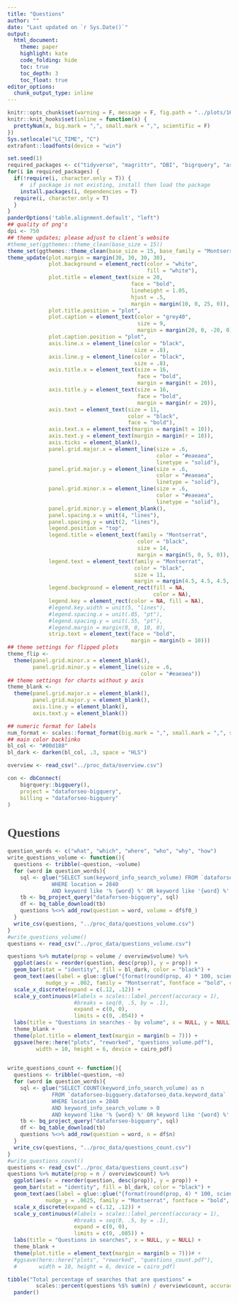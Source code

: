 ---
title: "Questions"
author: ""
date: "Last updated on `r Sys.Date()`"
output:
  html_document:
    theme: paper
    highlight: kate
    code_folding: hide
    toc: true
    toc_depth: 3
    toc_float: true
editor_options: 
  chunk_output_type: inline
---


<style>
.list-group-item.active, .list-group-item.active:hover, .list-group-item.active:focus {
  background-color: #00d188;
  border-color: #00d188;
}

body {
  font-family: montserrat;
  color: #444444;
  font-size: 14px;
}

h1 {
  font-weight: bold;
  font-size: 28px;
}

h1.title {
  font-size: 30px;
  color: #00d188;
}

h2 {
  font-size: 24px;
}

h3 {
  font-size: 18px;
}
</style>


```{r setup, include=FALSE}
knitr::opts_chunk$set(warning = F, message = F, fig.path = "../plots/1611/", cache = F, fig.showtext = TRUE, dpi = 700)
knitr::knit_hooks$set(inline = function(x) {
  prettyNum(x, big.mark = ",", small.mark = ",", scientific = F)
})
Sys.setlocale("LC_TIME", "C")
extrafont::loadfonts(device = "win")
```



```{r prep}
set.seed(1)
required_packages <- c("tidyverse", "magrittr", "DBI", "bigrquery", "arrow","glue", "vroom","janitor", "gt", "ggwordcloud", "readxl", "ggthemes", "hrbrthemes", "extrafont", "plotly", "scales", "stringr", "gganimate", "here", "tidytext", "sentimentr", "scales", "DT", "here", "sm", "mblm", "glue", "fs", "knitr", "rmdformats", "janitor", "urltools", "colorspace", "pdftools", "showtext", "pander", "wordcloud2", "stopwords", "magicfor", "gapminder")
for(i in required_packages) { 
  if(!require(i, character.only = T)) {
    #  if package is not existing, install then load the package
    install.packages(i, dependencies = T)
  require(i, character.only = T)
  }
}
panderOptions('table.alignment.default', "left")
## quality of png's
dpi <- 750
## theme updates; please adjust to client´s website
#theme_set(ggthemes::theme_clean(base_size = 15))
theme_set(ggthemes::theme_clean(base_size = 15, base_family = "Montserrat"))
theme_update(plot.margin = margin(30, 30, 30, 30),
             plot.background = element_rect(color = "white",
                                            fill = "white"),
             plot.title = element_text(size = 20,
                                       face = "bold",
                                       lineheight = 1.05,
                                       hjust = .5,
                                       margin = margin(10, 0, 25, 0)),
             plot.title.position = "plot",
             plot.caption = element_text(color = "grey40",
                                         size = 9,
                                         margin = margin(20, 0, -20, 0)),
             plot.caption.position = "plot",
             axis.line.x = element_line(color = "black",
                                        size = .8),
             axis.line.y = element_line(color = "black",
                                        size = .8),
             axis.title.x = element_text(size = 16,
                                         face = "bold",
                                         margin = margin(t = 20)),
             axis.title.y = element_text(size = 16,
                                         face = "bold",
                                         margin = margin(r = 20)),
             axis.text = element_text(size = 11,
                                      color = "black",
                                      face = "bold"),
             axis.text.x = element_text(margin = margin(t = 10)),
             axis.text.y = element_text(margin = margin(r = 10)),
             axis.ticks = element_blank(),
             panel.grid.major.x = element_line(size = .6,
                                               color = "#eaeaea",
                                               linetype = "solid"),
             panel.grid.major.y = element_line(size = .6,
                                               color = "#eaeaea",
                                               linetype = "solid"),
             panel.grid.minor.x = element_line(size = .6,
                                               color = "#eaeaea",
                                               linetype = "solid"),
             panel.grid.minor.y = element_blank(),
             panel.spacing.x = unit(4, "lines"),
             panel.spacing.y = unit(2, "lines"),
             legend.position = "top",
             legend.title = element_text(family = "Montserrat",
                                         color = "black",
                                         size = 14,
                                         margin = margin(5, 0, 5, 0)),
             legend.text = element_text(family = "Montserrat",
                                        color = "black",
                                        size = 11,
                                        margin = margin(4.5, 4.5, 4.5, 4.5)),
             legend.background = element_rect(fill = NA,
                                              color = NA),
             legend.key = element_rect(color = NA, fill = NA),
             #legend.key.width = unit(5, "lines"),
             #legend.spacing.x = unit(.05, "pt"),
             #legend.spacing.y = unit(.55, "pt"),
             #legend.margin = margin(0, 0, 10, 0),
             strip.text = element_text(face = "bold",
                                       margin = margin(b = 10)))
## theme settings for flipped plots
theme_flip <-
  theme(panel.grid.minor.x = element_blank(),
        panel.grid.minor.y = element_line(size = .6,
                                          color = "#eaeaea"))
## theme settings for charts without y axis
theme_blank <- 
  theme(panel.grid.major.x = element_blank(),
        panel.grid.major.y = element_blank(),
        axis.line.y = element_blank(),
        axis.text.y = element_blank())

## numeric format for labels
num_format <- scales::format_format(big.mark = ",", small.mark = ",", scientific = F)
## main color backlinko
bl_col <- "#00d188"
bl_dark <- darken(bl_col, .3, space = "HLS")
```




```{r}
overview <- read_csv("../proc_data/overview.csv")

con <- dbConnect(
    bigrquery::bigquery(),
    project = "dataforseo-bigquery",
    billing = "dataforseo-bigquery"
)
```






# Questions


```{r questions_volume, eval = F}
question_words <- c("what", "which", "where", "who", "why", "how")
write_questions_volume <- function(){
  questions <- tribble(~question, ~volume)
  for (word in question_words){
    sql <- glue("SELECT sum(keyword_info_search_volume) FROM `dataforseo-bigquery.dataforseo_data.keyword_data`
              WHERE location = 2840 
              AND keyword like '% {word} %' OR keyword like '{word} %' OR keyword like '% {word}'")
    tb <- bq_project_query("dataforseo-bigquery", sql)
    df <- bq_table_download(tb) 
    questions %<>% add_row(question = word, volume = df$f0_)
  }
  write_csv(questions, "../proc_data/questions_volume.csv")
}
#write_questions_volume()
questions <- read_csv("../proc_data/questions_volume.csv")

questions %>% mutate(prop = volume / overview$volume) %>% 
  ggplot(aes(x = reorder(question, desc(prop)), y = prop)) +
  geom_bar(stat = "identity", fill = bl_dark, color = "black") +
  geom_text(aes(label = glue::glue("{format(round(prop, 4) * 100, scientific = FALSE)}%")),
            nudge_y = .002, family = "Montserrat", fontface = "bold", color = "grey40") +
  scale_x_discrete(expand = c(.12, .12)) +
  scale_y_continuous(#labels = scales::label_percent(accuracy = 1), 
                     #breaks = seq(0, .5, by = .1),
                     expand = c(0, 0),
                     limits = c(0, .054)) +
  labs(title = "Questions in searches - by volume", x = NULL, y = NULL) +
  theme_blank + 
  theme(plot.title = element_text(margin = margin(b = 7))) +
  ggsave(here::here("plots", "reworked", "questions_volume.pdf"),
         width = 10, height = 6, device = cairo_pdf)
    
```


```{r questions}
write_questions_count <- function(){
  questions <- tribble(~question, ~n)
  for (word in question_words){
    sql <- glue("SELECT COUNT(keyword_info_search_volume) as n
              FROM `dataforseo-bigquery.dataforseo_data.keyword_data`
              WHERE location = 2840
              AND keyword_info_search_volume > 0
              AND keyword like '% {word} %' OR keyword like '{word} %' OR keyword like '% {word}'")
    tb <- bq_project_query("dataforseo-bigquery", sql)
    df <- bq_table_download(tb) 
    questions %<>% add_row(question = word, n = df$n)
  }  
  write_csv(questions, "../proc_data/questions_count.csv")
}
#write_questions_count()
questions <- read_csv("../proc_data/questions_count.csv")
questions %>% mutate(prop = n / overview$count) %>% 
  ggplot(aes(x = reorder(question, desc(prop)), y = prop)) +
  geom_bar(stat = "identity", fill = bl_dark, color = "black") +
  geom_text(aes(label = glue::glue("{format(round(prop, 4) * 100, scientific = FALSE)}%")),
            nudge_y = .0025, family = "Montserrat", fontface = "bold", color = "grey40") +
  scale_x_discrete(expand = c(.12, .12)) +
  scale_y_continuous(#labels = scales::label_percent(accuracy = 1), 
                     #breaks = seq(0, .5, by = .1),
                     expand = c(0, 0),
                     limits = c(0, .085)) +
  labs(title = "Questions in searches", x = NULL, y = NULL) +
  theme_blank + 
  theme(plot.title = element_text(margin = margin(b = 7)))# +
  #ggsave(here::here("plots", "reworked", "questions_count.pdf"),
  #       width = 10, height = 6, device = cairo_pdf)
```



```{r}
tibble("Total percentage of searches that are questions" = 
         scales::percent(questions %$% sum(n) / overview$count, accuracy = 0.001)) %>% 
  pander()
```

